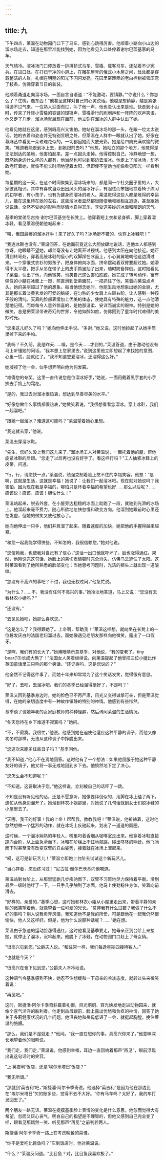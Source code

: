 ```yaml
---
---
---
```

title: 九
---




下午四点，莱温在动物园门口下了马车，感到心跳得厉害。他顺着小路向小山边的溜冰场走去，知道在那里准能找到她，因为他看见入口处停着谢尔巴茨基家的马车。

天气晴冷。溜冰场门口停放着一排排轿式马车、雪橇、载客马车，还站着不少宪兵。在进口处，在打扫干净的小道上，在雕花屋脊的俄式小木屋之间，处处都是穿戴整洁的人群，礼帽在明丽的阳光下闪闪发亮。花园里密匝匝的老白桦树被雪压弯了枝条，仿佛穿着节日的新装。

他顺着甬道走向溜冰场，一面自言自语道：“不能激动，要镇静。”“你说什么？你怎么了？住嘴，蠢东西！”他甚至这样对自己的心灵说话。他越是想镇静，越是紧张得透不过气来。一位熟人迎面而过，叫了他一声，他也没认出来是谁。快走到小山时，传来了升降小雪橇的铁链的铿锵声，雪橇滑行的刷刷声和一阵阵的欢声笑语。他又走了几步，溜冰场就展现在面前，他立刻在溜冰的人群中认出了她。

他看见她就在这里，感到既高兴又害怕。她站在溜冰场的那一头，在跟一位太太说话。她的衣着和姿态并无特别显眼之处，但莱温在人群中一眼就认出了她，好像在荨麻丛中看见一朵玫瑰花似的。一切都因她而大放光彩。她是给四周充满欢愉的微笑。“难道我能走到冰上去，到她跟前去吗？”他想。她站立的那个地方，他觉得是无法到达的圣地，他害怕起来，差一点回头走掉。他得控制自己，冷静地想一想，既然她身边什么样的人都有，他当然也可以到那边去溜冰。他走上了溜冰场，却不敢老盯着她，就像不能长时间地望着太阳，但即使不望她也能像看见阳光一样看到她。

每星期的这一天，在这个时间聚集到溜冰场来的，都是同一个社交圈子里的人，大家彼此相识。其中有喜欢当众出出风头的溜冰好手，有胆怯而笨拙地扶着椅子练习的初学者，有小孩子，也有为健身而溜冰的老人。莱温觉得这些人都是难得的幸运儿，能在这里待在她的左右。这些溜冰者显然都很随便地和她相互追逐，甚至跟她说说话，全然不受她的影响而尽情地自得其乐，享受这美妙的冰面和晴朗的天气。

基季的堂弟尼古拉·谢尔巴茨基坐在长凳上。他穿着短上衣和紧身裤，脚上穿着溜冰鞋，看见莱温便朝他喊起来：

“喂，俄国最棒的溜冰好手！来了好久了吗？冰场挺不错的，快穿上冰鞋吧！”

“我连冰鞋也没有，”莱温回答，在她面前竟这么大胆放肆地说话，连他本人都感到惊讶。他眼睛不望她，却丝毫没有让她离开过视线。他感到太阳在向他接近。她正滑到转弯处，穿着高统冰鞋的瘦小的双脚踩在冰面上，小心翼翼地朝他这边滑过来。一个穿俄式衣衫的男孩子，把身体俯向冰面，拼命摆动着双臂要超过她。她滑得不太平稳，把手从吊在带子上的皮手筒里抽了出来，随时防备摔倒。这时她看见了莱温，认出了他，向他微笑，也笑自己这么害怕跌跤。她完成了转弯动作，富有弹性的小腿在冰面上一蹬，照直滑到堂弟面前，一把抓住了他，笑着向莱温点点头。她的美丽超过了他的想象。每当他想念她时，他能生动地想象出她的全貌，尤其是那长着淡黄秀发的可爱的脑袋，在匀称的少女肩上左顾右盼，让人感到一种孩子般的清纯。天真的脸部表情加上优美的体态，使她具有特殊的魅力，这一点他清楚地记得。而每每令人意外惊喜的，是她那温柔、安详而诚实的眼神。特别是她的微笑，总是把莱温带进奇幻的世界，令他如醉如痴，仿佛回到了童年时代难得的美妙时光。

“您来这儿好久了吗？”她向他伸出手说。“多谢，”她又说，这时他捡起了从她手筒里掉下来的手帕。

“我吗？不久前，我是昨天……噢，是今天……才到的，”莱温答道，由于激动他没有马上听懂她的问话。“我本想上您家里去，”说到这里他立即想起了来找她的意图，心里一慌，脸就红了。“我不知道您爱溜冰，还溜得这么好。”

她凝视了他一会，似乎想弄明白他为何发窘。

“难得您的夸奖。这里一直传说您是位溜冰好手，”她说，一面用戴着黑手套的小手拂去手筒上的霜花。

“是的，我过去对溜冰很热衷，想达到尽善尽美的水平。”

“好像您做什么事情都很热衷，”她微笑着说。“我很想看看您溜冰。穿上冰鞋，我们一起溜吧。”

“跟她一起溜冰？难道这可能吗？”莱温望着她心里想。

“我这就去穿，”他说。

莱温去穿溜冰鞋。

“先生，您好久没上我们这儿来了，”溜冰场工人对莱温说，一面托着他的腿，帮他旋紧冰鞋的后跟。“您走了以后再也没有好手了。看这样行吗？”工人抽紧冰鞋上的皮带，问道。

“行，行，请您快一点，”莱温说，勉强克制着脸上憋不住的幸福笑容。他想：“是啊，这就是生活，这就是幸福！她说了：让我们一起溜冰吧。现在就对她说吗？我害怕，因为现在我是幸福的，哪怕只是怀着幸福的希望也好……那么以后呢？……应该说！应该，应该！胆怯什么！”

莱温站起来，脱去外套，在小屋旁边粗糙的冰面上助跑了一段，就驰到光滑的冰场上。他溜起来毫不费力，随心所欲地忽快忽慢和改变方向。他溜到她跟前时心里还在发虚，但她的微笑又使他放心了。

她向他伸出一只手，他们并肩溜了起来，随着速度的加快，她把他的手握得越来越紧。

“和您一起我能学得快些，不知怎的，我很信赖您，”她对他说。

“您信赖我，也使我对自己有了信心，”这话一出口他就吓坏了，脸也涨得通红。果然，他刚说完这句话，她脸上的亲切表情顿时完全消失，仿佛乌云遮住了太阳。这时莱温看到了他所熟悉的脸部变化：当她思考问题时，光洁的额头上就出现一道皱纹。

“您没有不高兴的事吧？不过，我也无权过问，”他急忙说。

“为什么？……不，我没有任何不高兴的事，”她冷淡地答道，马上又说：“您没有去看林农小姐吗？”

“还没有。”

“去见见她吧，她那么喜欢您。”

“这是怎么了？我得罪她了。上帝啊，帮助我！”莱温这样想，就向坐在长凳上的一位鬈发灰白的法国老妇溜过去。而她像遇见老朋友那样向他微笑，露出了一口假牙。

“是啊，我们有的长大了，”她用眼睛示意基季，对他说，“有的变老了。tiny bear(13)长成大熊了！”法国女人笑着继续说，向莱温提起了他曾把三位小姐比作英国童话里三只熊的那个笑话。“还记得吗，这是您说的？”

他全然不记得这件事了，而她十年来却常常为了这个笑话发笑，觉得很有意思。

“好了，去吧，去溜冰吧。我们的基季已经溜得挺好了，不是吗？”

莱温又回到基季身边时，她的脸色已不再严肃，目光又变得诚挚可亲，但是莱温觉得，在她的亲切态度中有一种故作镇静的特别的神情。他感到有些怅然。

基季谈了谈她年老的女家庭教师的种种怪癖，然后询问莱温的生活情况。

“冬天您待在乡下难道不寂寞吗？”她问。

“不，不寂寞。我很忙，”他说。他感到她在迫使他适应这种平静的调子，而他又像初冬时那样，无法从这种调子中挣脱出来。

“您这次来能多住些日子吗？”基季问他。

“我不知道，”他心不在焉地回答。这时他有了一个想法：如果他屈服于她这种平静友好的调子，他又将一事无成地回到乡下去。他愤然地下定了决心。

“您怎么会不知道呢？”

“不知道。这要取决于您，”他这样说，立刻被自己的话吓了一跳。

不知是没有听见他的话，还是不愿意听，她像要绊倒似的，用脚在冰上磕了两下，连忙从他身边溜开了。她溜到林农小姐那里，对她说了几句话就到女士们脱冰鞋的小屋里去了。

“天哪，我干的好事！我的上帝！帮帮我，教教我吧！”莱温说，他祈祷着，这时他忽然想做一个猛烈的动作，就在冰场上疾驰起来，划出了一道道的圆圈。

这时候，一个溜冰娴熟的年轻人，嘴里叼着香烟从咖啡室走出来。他穿着冰鞋直接跑向台阶，从上面急滑而下，冰鞋在阶梯上不住地颠跳，碰出咚咚的响音。他飞驰而下时甚至没有改变双臂的自由姿势，接着就在冰场上溜起来。

“嗬，这可是新玩艺儿！”莱温立即跑上台阶去试试这个新玩艺儿。

“当心摔着，您没练习过！”尼古拉·谢尔巴茨基向他喊道。

莱温站到台阶上，从那里猛跑几步疾驰而下，双臂不习惯地尽力保持着平衡。滑到最后一级时他绊了一下，一只手几乎触到了冰面，他马上使劲稳住身体，笑着向前滑去。

“好样的，亲爱的，”基季心想，这时她和林农小姐从小屋里走出来，带着平静的亲昵的微笑望着他，就像望着一位可爱的兄长。“莫非我有什么过错？我做了什么不好的事吗？别人说我卖弄风情。我知道他不是我的所爱，可是跟他在一起我仍然很愉快，他人又这样好。但是，他为什么说那种话呢？……”她在想。

莱温由于急速的运动脸涨得通红，这时他看见基季要走，她母亲正到台阶上来接她，就停止了溜冰，沉吟起来。他脱下了冰鞋，在动物园门口赶上了母女俩。

“很高兴见到您，”公爵夫人说。“和往常一样，我们每逢星期四接待客人。”

“也就是今天？”

“很高兴在舍下见到您，”公爵夫人冷冷地说。

这种语气令基季感到不快，她忍不住想缓和一下母亲的冷淡态度，就转过头来微笑着说：

“再见吧。”

这时，斯捷潘·阿尔卡季奇斜戴着礼帽，目光炯炯、容光焕发地走进动物园来，就像个喜气洋洋的胜利者。他走到岳母跟前，脸上露出忧愁和负疚的神情，回答了她关于多莉健康状况的几个问题。他沮丧地和岳母低语了一会，就挺起胸膛，挽住莱温的胳膊。

“那么，我们是不是就走？”他问。“我一直在想你的事，真高兴你来了，”他意味深长地望着他的眼睛说。

“我们走，我们走，”莱温说。他感到幸福，耳边一直回响着那声“再见”，眼前浮现出说这句话时的笑容。

“上‘英吉利’饭店，还是‘埃尔米塔日’饭店？”

“我无所谓。”

“那就到‘英吉利’吧，”斯捷潘·阿尔卡季奇说。他选择“英吉利”是因为他在那边比在“埃尔米塔日”欠的账多些，觉得不去不大好。“你有马车吗？太好了，我的车打发回去了。”

两个朋友一路无话。莱温在捉摸基季脸上表情的变化是什么意思。他忽而觉得大有希望，忽而又灰心丧气，明白自己的指望是不理智的，但他又感到自己完全变了样，跟看见那嫣然一笑、听见那声“再见”之前判若两人。

斯捷潘·阿尔卡季奇一路上在考虑晚餐的菜谱。

“你不是爱吃比目鱼吗？”车到饭店时，他对莱温说。

“什么？”莱温反问道。“比目鱼？对，比目鱼我喜欢极了。”